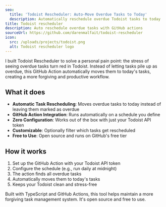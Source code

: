 ```yaml
---
seo:
  title: 'Todoist Rescheduler: Auto-Move Overdue Tasks to Today'
  description: Automatically reschedule overdue Todoist tasks to today using a simple GitHub Action. Stay organized and stress-free.
title: Todoist rescheduler
description: Auto reschedule overdue tasks with GitHub actions
sourceUrl: https://github.com/darenmalfait/todoist-rescheduler
icon:
  src: /uploads/projects/todoist.png
  alt: Todoist rescheduler logo
---
```


I built Todoist Rescheduler to solve a personal pain point: the stress of seeing overdue tasks turn red in Todoist. Instead of letting tasks pile up as overdue, this GitHub Action automatically moves them to today's tasks, creating a more forgiving and productive workflow.

## What it does

- **Automatic Task Rescheduling**: Moves overdue tasks to today instead of leaving them marked as overdue
- **GitHub Action Integration**: Runs automatically on a schedule you define
- **Zero Configuration**: Works out of the box with just your Todoist API token
- **Customizable**: Optionally filter which tasks get rescheduled
- **Free to Use**: Open source and runs on GitHub's free tier

## How it works

1. Set up the GitHub Action with your Todoist API token
2. Configure the schedule (e.g., run daily at midnight)
3. The action finds all overdue tasks
4. Automatically moves them to today's tasks
5. Keeps your Todoist clean and stress-free

Built with TypeScript and GitHub Actions, this tool helps maintain a more forgiving task management system. It's open source and free to use.
